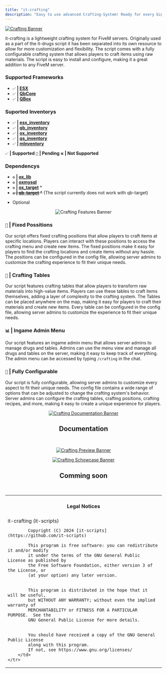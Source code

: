 ```yaml
---
title: "it-crafting"
description: "Easy to use advanced Crafting-System! Ready for every big FiveM Framework"
---
```



[![Crafting Banner](https://i.imgur.com/8bJSAW7.png)](https://github.com/it-scripts/it-crafting?tab=readme-ov-file#it-crafting "Go to repo")

it-crafting is a lightweight crafting system for FiveM servers. Originally used as a part of the it-drugs script it has been separated into its own resource to allow for more customization and flexibility. The script comes with a fully configurable crafting system that allows players to craft items using raw materials. The script is easy to install and configure, making it a great addition to any FiveM server.

### Supported Frameworks
- `✅` **| [ESX](https://github.com/esx-framework/esx_core)**
- `✅` **| [QbCore](https://github.com/qbcore-framework/qb-core)**
- `✅` **| [QBox](https://github.com/Qbox-project/qbx_core)**

### Suported Inventorys
- `✅` **| [esx_inventory](https://github.com/esx-framework/esx_core)**
- `✅` **| [qb_inventory](https://github.com/qbcore-framework/qb-inventory)**
- `✅` **| [ox_inventory](https://github.com/overextended/ox_inventory)**
- `✅` **| [qs_inventory](https://www.quasar-store.com/de/package/6304046?image=0)**
- `✅` **| [mInventory](https://codem.tebex.io/package/5900973)**

`✅` **| Supported** `🔧` **| Pending** `❌` **| Not Supported**

### Dependencys
- `⚙️` **| [ox_lib](https://github.com/overextended/ox_lib)**
- `⚙️` **| [oxmysql](https://github.com/overextended/oxmysql)**
- `⚙️` **| [ox_target](https://github.com/overextended/ox_target)** *
- ~~`⚙️` **| [qb-target](https://github.com/qbcore-framework/qb-target)** *~~ (The script currently does not work with qb-target)

* Optional

<div align="center">

![Crafting Features Banner](https://i.imgur.com/YpH9qFq.png)

</div>

### `📍` **| Fixed Possitions**
Our script offers fixed crafting positions that allow players to craft items at specific locations. 
Players can interact with these positions to access the crafting menu and create new items.
The fixed positions make it easy for players to find the crafting locations and create items without any hassle. The positions can be configured in the config file, allowing server admins to customize the crafting experience to fit their unique needs.

### `🔨` **| Crafting Tables**
Our script features crafting tables that allow players to transform raw materials into high-value items. Players can use these tables to craft items themselves, adding a layer of complexity to the crafting system. The Tables can be placed anywhere on the map, making it easy for players to craft their materials and create new items. Every table can be configured in the config file, allowing server admins to customize the experience to fit their unique needs.

### `📊` **| Ingame Admin Menu**
Our script features an ingame admin menu that allows server admins to manage drugs and tables. Admins can use the menu view and manage all drugs and tables on the server, making it easy to keep track of everything. The admin menu can be accessed by typing `/crafting` in the chat.

### `🔧` **| Fully Configurable**
Our script is fully configurable, allowing server admins to customize every aspect to fit their unique needs. The config file contains a wide range of options that can be adjusted to change the crafting system's behavior. Server admins can configure the crafting tables, crafting positions, crafting recipes, and more, making it easy to create a unique experience for players.

<div align="center">

[![Crafting Documentation Banner](https://i.imgur.com/Er2hqzn.png)](https://docs.it-scripts.com/)

## Documentation
<ExternLink href="https://docs.it-scripts.com/it-crafting"></ExternLink>
<br/>
</div>

<div align="center">

[![Crafting Preview Banner](https://i.imgur.com/Ap8LwL5.png)](https://docs.it-scripts.com/)
<br/>
</div>


<div align="center">

[![Crafting Schowcase Banner](https://i.imgur.com/ECheb1f.png)](https://www.youtube.com)
## Comming soon

</div>

<br/>
<table>
<tbody>
    <tr>
        <td>
            <h4 align='center'>Legal Notices</h4>
        </td>
    </tr>    
    <tr>
        <td>
            it-crafting (it-scripts)

            Copyright (C) 2024 [it-scripts](https://github.com/it-scripts)

            This program is free software: you can redistribute it and/or modify
            it under the terms of the GNU General Public License as published by
            the Free Software Foundation, either version 3 of the License, or
            (at your option) any later version.


            This program is distributed in the hope that it will be useful,
            but WITHOUT ANY WARRANTY; without even the implied warranty of
            MERCHANTABILITY or FITNESS FOR A PARTICULAR PURPOSE.  See the
            GNU General Public License for more details.


            You should have received a copy of the GNU General Public License
            along with this program.
            If not, see https://www.gnu.org/licenses/
        </td>
    </tr>
</tbody>
</table>
